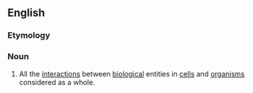 ==English==

===Etymology===
{{suffix|interact|ome}}

===Noun===
{{wikipedia}}
{{en-noun}}

#{{biology}} All the [[interaction]]s between [[biological]] entities in [[cell]]s and [[organism]]s considered as a whole.
{{anagrams:en/aceeimnortt}}